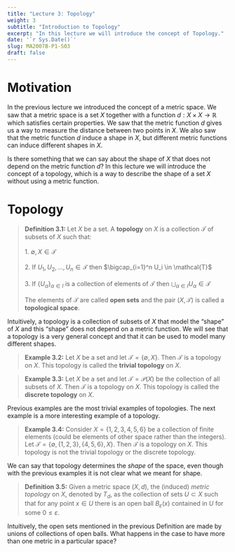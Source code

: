 ```yaml
---
title: "Lecture 3: Topology"
weight: 3
subtitle: "Introduction to Topology"
excerpt: "In this lecture we will introduce the concept of Topology."
date: '`r Sys.Date()`'
slug: MA2007B-P1-S03
draft: false
---
```


# Motivation

In the previous lecture we introduced the concept of a metric space. We saw that a metric space is a set $X$ together with a function $d: X \times X \to \mathbb{R}$ which satisfies certain properties. We saw that the metric function $d$ gives us a way to measure the distance between two points in $X$. We also saw that the metric function $d$ induce a shape in $X,$ but different metric functions can induce different shapes in $X.$

Is there something that we can say about the shape of $X$ that does not depend on the metric function $d$? In this lecture we will introduce the concept of a topology, which is a way to describe the shape of a set $X$ without using a metric function.

# Topology

> **Definition 3.1:** Let $X$ be a set. A **topology** on $X$ is a collection $\mathcal{T}$ of subsets of $X$ such that: <br/><br/>
> 1. $\emptyset, X \in \mathcal{T}$ <br/><br/> 
> 2. If $U_1, U_2, \dots, U_n \in \mathcal{T}$ then $\bigcap_{i=1}^n U_i \in \mathcal{T}$ <br/><br/>
> 3. If $\{U_\alpha\}_{\alpha \in I}$ is a collection of elements of $\mathcal{T}$ then $\bigcup_{\alpha \in I} U_\alpha \in \mathcal{T}$ <br/><br/>
> The elements of $\mathcal{T}$ are called **open sets** and the pair $(X, \mathcal{T})$ is called a **topological space**.

Intuitively, a topology is a collection of subsets of $X$ that model the "shape" of $X$ and this "shape" does not depend on a metric function. We will see that a topology is a very general concept and that it can be used to model many different shapes.

> **Example 3.2:** Let $X$ be a set and let $\mathcal{T} = \{\emptyset, X\}.$ Then $\mathcal{T}$ is a topology on $X.$ This topology is called the **trivial topology** on $X.$

> **Example 3.3:** Let $X$ be a set and let $\mathcal{T} = \mathcal{P}(X)$ be the collection of all subsets of $X$. Then $\mathcal{T}$ is a topology on $X.$ This topology is called the **discrete topology** on $X.$

Previous examples are the most trivial examples of topologies. The next example is a more interesting example of a topology.

> **Example 3.4:** Consider $X=\{1,2,3,4,5,6\}$ be a collection of finite elements (could be elements of other space rather than the integers). Let $\mathcal{T} = \{\emptyset, \{1,2,3\}, \{4,5,6\}, X\}.$ Then $\mathcal{T}$ is a topology on $X.$   This topology is not the trivial topology or the discrete topology.

We can say that topology determines the _shape_ of the space, even though with the previous examples it is not clear what we meant for shape.

> **Definition 3.5:**  Given a metric space $(X,d),$ the (induced) *metric topology* on $X,$ denoted by $T_d,$ as the collection of sets $U\subset X$ such that for any point $x\in U$ there is an open ball $B_\varepsilon(x)$ contained in $U$ for some $0\leq \varepsilon.$

Intuitively, the open sets mentioned in the previous Definition are made by unions of collections of open balls. What happens in the case to have more than one metric in a particular space? 


